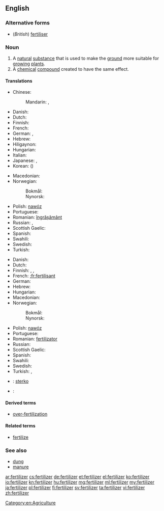 ==English==

===Alternative forms===
* (''British'') [[fertiliser]]

===Noun===
{{en-noun|s|-}}

# A [[natural]] [[substance]] that is used to make the [[ground]] more suitable for [[grow]]ing [[plant]]s.
# A [[chemical]] [[compound]] created to have the same effect.

====Translations====
{{trans-top|a natural substance that is used to make the ground more suitable for growing plants}}
* Chinese:
*: Mandarin: {{t|zh|肥料|tr=féiliào|sc=Hani}}, {{t|zh|化肥|tr=huàféi|sc=Hani}}
* Danish: {{t|da|gødning|c}}
* Dutch: {{t+|nl|mest|m}}
* Finnish: {{t+|fi|lannoite}}
* French: {{t+|fr|fertilisant}}
* German: {{t+|de|Dünger|m}}, {{t-|de|Düngemittel|n}}
* Hebrew: {{t-|he|דשן|m|tr=deshen}}
* Hiligaynon: {{tø|hil|abono|alt=abóno}}
* Hungarian: {{t+|hu|trágya}}
* Italian: {{t|it|fertilizzante}}
* Japanese: {{t|ja|肥料|tr=ひりょう, hiryō|sc=Jpan}}, {{t|ja|肥|tr=こえ, koe|sc=Jpan}}
* Korean: {{t|ko|비료|tr=biryo|sc=Kore}} ({{t|ko|肥料|sc=Kore}})
{{trans-mid}}
* Macedonian: {{t|mk|ѓубриво|n|tr=ǵúbrivo}}
* Norwegian:
*: Bokmål: {{t|nb|gjødsel|m|f}}
*: Nynorsk: {{t|nn|gjødsel|f}}
* Polish: [[nawóz]] {{m}}
* Portuguese: {{t+|pt|fertilizante|m}}
* Romanian: [[îngrășământ]] {{n}}
* Russian: {{t|ru|удобрение|n|tr=udobrénije|sc=Cyrl}}, {{t|ru|навоз|m|tr=navóz|sc=Cyrl}}
* Scottish Gaelic: {{t-|gd|leasachadh|m|xs=Scottish Gaelic}}
* Spanish: {{t|es|abono orgánico|m}}
* Swahili: {{t+|sw|mbolea|xs=Swahili}}
* Swedish: {{t+|sv|gödsel|c}}
* Turkish: {{t+|tr|gübre}}
{{trans-bottom}}

{{trans-top|a chemical compound created to have the same effect.}}
* Danish: {{t|da|kunstgødning|c}}
* Dutch: {{t+|nl|kunstmest|m}}
* Finnish: {{t+|fi|lannoite}}, {{t-|fi|apulanta}}, {{t-|fi|keinolannoite}}
* French: [[:fr:fertilisant]]
* German: {{t|de|Handelsdünger|m}}
* Hebrew: {{t-|he|דשן|m|tr=deshen}}
* Hungarian: {{t|hu|táptalaj}}
* Macedonian: {{t|mk|вештачко ѓубриво|n|tr=véštačko ǵúbrivo}}
* Norwegian:
*: Bokmål: {{t|nb|kunstgjødsel|m|f}}
*: Nynorsk: {{t|nn|kunstgjødsel|f}}
{{trans-mid}}
* Polish: [[nawóz]] {{m}}
* Portuguese: {{t+|pt|fertilizante|m}}
* Romanian: [[fertilizator]] {{n}}
* Russian: {{t|ru|удобрение|n|tr=udobrénije|sc=Cyrl}}
* Scottish Gaelic: {{t-|gd|leasachadh|m|xs=Scottish Gaelic}}
* Spanish: {{t-|es|fertilizante|m}}
* Swahili: {{t+|sw|mbolea|xs=Swahili}}
* Swedish: {{t|sv|konstgödsel|c}}
* Turkish: {{t|tr|yapay gübre}},  {{t|tr|suni gübre}}
{{trans-bottom}}
{{checktrans-top}}
* {{ttbc|eo}}: [[sterko]]
* {{ttbc|fr}}: {{t+|fr|engrais|m}}
{{trans-bottom}}

====Derived terms====
* [[over-fertilization]]

====Related terms====
* [[fertilize]]

===See also===
* [[dung]]
* [[manure]]

[[Category:en:Agriculture]]

[[ar:fertilizer]]
[[cs:fertilizer]]
[[de:fertilizer]]
[[et:fertilizer]]
[[el:fertilizer]]
[[ko:fertilizer]]
[[io:fertilizer]]
[[kn:fertilizer]]
[[hu:fertilizer]]
[[mg:fertilizer]]
[[ml:fertilizer]]
[[my:fertilizer]]
[[ja:fertilizer]]
[[pl:fertilizer]]
[[fi:fertilizer]]
[[sv:fertilizer]]
[[ta:fertilizer]]
[[vi:fertilizer]]
[[zh:fertilizer]]